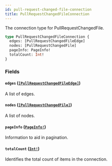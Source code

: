 ```yaml
---
id: pull-request-changed-file-connection
title: PullRequestChangedFileConnection
---
```


The connection type for PullRequestChangedFile.

```graphql
type PullRequestChangedFileConnection {
  edges: [PullRequestChangedFileEdge]
  nodes: [PullRequestChangedFile]
  pageInfo: PageInfo!
  totalCount: Int!
}
```

### Fields

#### `edges` ([`[PullRequestChangedFileEdge]`](/docs/api/objects/pull-request-changed-file-edge))

A list of edges.

#### `nodes` ([`[PullRequestChangedFile]`](/docs/api/objects/pull-request-changed-file))

A list of nodes.

#### `pageInfo` ([`PageInfo!`](/docs/api/objects/page-info))

Information to aid in pagination.

#### `totalCount` ([`Int!`](/docs/api/scalars/int))

Identifies the total count of items in the connection.
